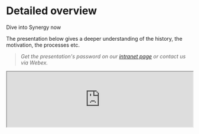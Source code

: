 
<Meta title="Detailed overview" />

<h1 style={{marginBottom:0}}>Detailed overview</h1>
<p style={{fontSize: "x-large", color: 'var(--syn-color-neutral-800)'}}>Dive into Synergy now</p>
<p>The presentation below gives a deeper understanding of the history, the motivation, the processes etc.</p>


> _Get the presentation's password on our [intranet page](https://mosaicplus.sick.com/display/SYN/Synergy) or contact us via Webex._

<iframe style={{ aspectRatio: "16 / 11"}} width="100%" src="https://www.figma.com/embed?embed_host=share&url=https%3A%2F%2Fwww.figma.com%2Fproto%2FsMKeFg6Rshg0QjgHtAUq2Y%2FSynergy-Presentation%3Fpage-id%3D157%253A128%26type%3Ddesign%26node-id%3D157-1281%26viewport%3D564%252C253%252C0.04%26t%3Da9HayozNdRpu9WRq-1%26scaling%3Dcontain%26starting-point-node-id%3D157%253A1281%26hotspot-hints%3D0%26mode%3Ddesign" allowFullScreen></iframe>
